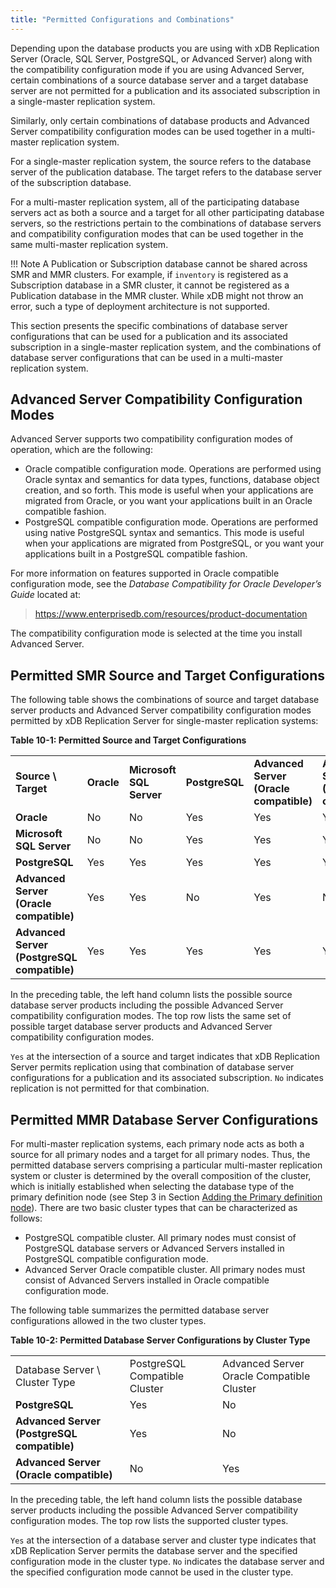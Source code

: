 ```yaml
---
title: "Permitted Configurations and Combinations"
---
```


<div id="permitted_conf_and_permutations" class="registered_link"></div>

Depending upon the database products you are using with xDB Replication Server (Oracle, SQL Server, PostgreSQL, or Advanced Server) along with the compatibility configuration mode if you are using Advanced Server, certain combinations of a source database server and a target database server are not permitted for a publication and its associated subscription in a single-master replication system.

Similarly, only certain combinations of database products and Advanced Server compatibility configuration modes can be used together in a multi-master replication system.

For a single-master replication system, the source refers to the database server of the publication database. The target refers to the database server of the subscription database.

For a multi-master replication system, all of the participating database servers act as both a source and a target for all other participating database servers, so the restrictions pertain to the combinations of database servers and compatibility configuration modes that can be used together in the same multi-master replication system.

!!! Note
    A Publication or Subscription database cannot be shared across SMR and MMR clusters. For example, if `inventory` is registered as a Subscription database in a SMR cluster, it cannot be registered as a Publication database in the MMR cluster. While xDB might not throw an error, such a type of deployment architecture is not supported.

This section presents the specific combinations of database server configurations that can be used for a publication and its associated subscription in a single-master replication system, and the combinations of database server configurations that can be used in a multi-master replication system.

<div id="adv_server_compatibility_conf_modes" class="registered_link"></div>

## Advanced Server Compatibility Configuration Modes

Advanced Server supports two compatibility configuration modes of operation, which are the following:

-   Oracle compatible configuration mode. Operations are performed using Oracle syntax and semantics for data types, functions, database object creation, and so forth. This mode is useful when your applications are migrated from Oracle, or you want your applications built in an Oracle compatible fashion.
-   PostgreSQL compatible configuration mode. Operations are performed using native PostgreSQL syntax and semantics. This mode is useful when your applications are migrated from PostgreSQL, or you want your applications built in a PostgreSQL compatible fashion.

For more information on features supported in Oracle compatible configuration mode, see the *Database Compatibility for Oracle Developer’s Guide* located at:

> <https://www.enterprisedb.com/resources/product-documentation>

The compatibility configuration mode is selected at the time you install Advanced Server.

<div id="permitted_smr_source_and_target_conf" class="registered_link"></div>

## Permitted SMR Source and Target Configurations

The following table shows the combinations of source and target database server products and Advanced Server compatibility configuration modes permitted by xDB Replication Server for single-master replication systems:

**Table 10-1: Permitted Source and Target Configurations**

|                                             |        |                      |            |                                     |                                         |
| ------------------------------------------- | ------ | -------------------- | ---------- | ----------------------------------- | --------------------------------------- |
| **Source \\ Target**                        | **Oracle** | **Microsoft SQL Server** | **PostgreSQL** | **Advanced Server (Oracle compatible)** | **Advanced Server (PostgreSQL compatible)** |
| **Oracle**                                  | No     | No                   | Yes        | Yes                                 | Yes                                     |
| **Microsoft SQL Server**                    | No     | No                   | Yes        | Yes                                 | Yes                                     |
| **PostgreSQL**                              | Yes    | Yes                  | Yes        | Yes                                 | Yes                                     |
| **Advanced Server (Oracle compatible)**     | Yes    | Yes                  | No         | Yes                                 | No                                      |
| **Advanced Server (PostgreSQL compatible)** | Yes     | Yes                  | Yes        | Yes                                 | Yes                                     |


In the preceding table, the left hand column lists the possible source database server products including the possible Advanced Server compatibility configuration modes. The top row lists the same set of possible target database server products and Advanced Server compatibility configuration modes.

`Yes` at the intersection of a source and target indicates that xDB Replication Server permits replication using that combination of database server configurations for a publication and its associated subscription. `No` indicates replication is not permitted for that combination.

<div id="permitted_mmr_db_server_conf" class="registered_link"></div>

## Permitted MMR Database Server Configurations

For multi-master replication systems, each primary node acts as both a source for all primary nodes and a target for all primary nodes. Thus, the permitted database servers comprising a particular multi-master replication system or cluster is determined by the overall composition of the cluster, which is initially established when selecting the database type of the primary definition node (see Step 3 in Section [Adding the Primary definition node](../06_mmr_operation/02_creating_publication_mmr/#adding_pdn)). There are two basic cluster types that can be characterized as follows:

-   PostgreSQL compatible cluster. All primary nodes must consist of PostgreSQL database servers or Advanced Servers installed in PostgreSQL compatible configuration mode.
-   Advanced Server Oracle compatible cluster. All primary nodes must consist of Advanced Servers installed in Oracle compatible configuration mode.

The following table summarizes the permitted database server configurations allowed in the two cluster types.

**Table 10-2: Permitted Database Server Configurations by Cluster Type**

|                                             |                               |                                           |
| ------------------------------------------- | ----------------------------- | ----------------------------------------- |
| Database Server \\ Cluster Type             | PostgreSQL Compatible Cluster | Advanced Server Oracle Compatible Cluster |
| **PostgreSQL**                              | Yes                           | No                                        |
| **Advanced Server (PostgreSQL compatible)** | Yes                           | No                                        |
| **Advanced Server (Oracle compatible)**     | No                            | Yes                                       |



In the preceding table, the left hand column lists the possible database server products including the possible Advanced Server compatibility configuration modes. The top row lists the supported cluster types.

`Yes` at the intersection of a database server and cluster type indicates that xDB Replication Server permits the database server and the specified configuration mode in the cluster type. `No` indicates the database server and the specified configuration mode cannot be used in the cluster type.
